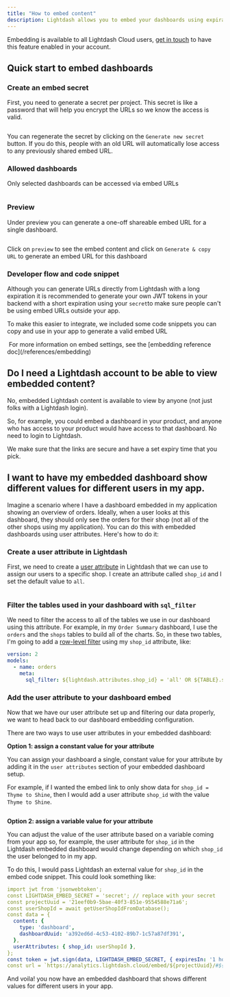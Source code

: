 ```yaml
---
title: "How to embed content"
description: Lightdash allows you to embed your dashboards using expirable URLs and tokens (embed URLs from now on). This is a great way to enable self-serve analytics in your own application and platform by leveraging the insights you've got in Lightdash and making them available to your own users.
---
```



<Info>

Embedding is available to all Lightdash Cloud users, [get in touch](https://lightdash.typeform.com/to/BujU5wg5) to have this feature enabled in your account.
</Info>

## Quick start to embed dashboards

### Create an embed secret

First, you need to generate a secret per project. This secret is like a password that will help you encrypt the URLs so we know the access is valid.

<Frame>
  <img src="/images/guides/embed-create-secret-fbb86d6bcb70f4d004c48adb3c107922.png" alt=""/>
</Frame>


You can regenerate the secret by clicking on the `Generate new secret` button. If you do this, people with an old URL will automatically lose access to any previously shared embed URL.

### Allowed dashboards

Only selected dashboards can be accessed via embed URLs

<Frame>
  <img src="/images/guides/embed-add-dashboard-cb6bef5fde69ba9d6eaeb693744d75cc.png" alt=""/>
</Frame>


### Preview

Under preview you can generate a one-off shareable embed URL for a single dashboard.

<Frame>
  <img src="/images/guides/embed-preview-6add607fe9348ed49483ae487235bd50.png" alt=""/>
</Frame>

Click on `preview` to see the embed content and click on `Generate & copy URL` to generate an embed URL for this dashboard

### Developer flow and code snippet

Although you can generate URLs directly from Lightdash with a long expiration it is recommended to generate your own JWT tokens in your backend with a short expiration using your `secret`to make sure people can't be using embed URLs outside your app.

To make this easier to integrate, we included some code snippets you can copy and use in your app to generate a valid embed URL

<Frame>
  <img src="/images/guides/embed-developer-dcdab9d9082069f5ade377284254319c.png" alt=""/>
</Frame>

<Info>
For more information on embed settings, see the [embedding reference doc](/references/embedding)
</Info>

## Do I need a Lightdash account to be able to view embedded content?

No, embedded Lightdash content is available to view by anyone (not just folks with a Lightdash login).

So, for example, you could embed a dashboard in your product, and anyone who has access to your product would have access to that dashboard. No need to login to Lightdash.

We make sure that the links are secure and have a set expiry time that you pick.

## I want to have my embedded dashboard show different values for different users in my app.

Imagine a scenario where I have a dashboard embedded in my application showing an overview of orders. Ideally, when a user looks at this dashboard, they should only see the orders for their shop (not all of the other shops using my application). You can do this with embedded dashboards using user attributes. Here's how to do it:

### Create a user attribute in Lightdash

First, we need to create a [user attribute](/references/user-attributes) in Lightdash that we can use to assign our users to a specific shop. I create an attribute called `shop_id` and I set the default value to `all`.

<Frame>
  <img src="/images/guides/create-user-attribute-b48ba33d6b224fc7782c87d9a123fb3e.png" alt=""/>
</Frame>

### Filter the tables used in your dashboard with `sql_filter`

We need to filter the access to all of the tables we use in our dashboard using this attribute. For example, in my `Order Summary` dashboard, I use the `orders` and the `shops` tables to build all of the charts. So, in these two tables, I'm going to add a [row-level filter](#../references/user-attributes#1-row-filtering-with-sql%5Ffilter) using my `shop_id` attribute, like:

```yaml
version: 2
models:
  - name: orders
    meta:
      sql_filter: ${lightdash.attributes.shop_id} = 'all' OR ${TABLE}.shop_id = ${lightdash.attributes.shop_id}
```

### Add the user attribute to your dashboard embed

Now that we have our user attribute set up and filtering our data properly, we want to head back to our dashboard embedding configuration.

There are two ways to use user attributes in your embedded dashboard:

**Option 1: assign a constant value for your attribute**

You can assign your dashboard a single, constant value for your attribute by adding it in the `user attributes` section of your embedded dashboard setup.

For example, if I wanted the embed link to only show data for `shop_id = Thyme to Shine`, then I would add a user attribute `shop_id` with the value `Thyme to Shine`.

<Frame>
  <img src="/images/guides/dashboard-embed-attribute-8fff8e08fcff859fff80283c5b0b33ad.png" alt=""/>
</Frame>

**Option 2: assign a variable value for your attribute**

You can adjust the value of the user attribute based on a variable coming from your app so, for example, the user attribute for `shop_id` in the Lightdash embedded dashboard would change depending on which `shop_id` the user belonged to in my app.

To do this, I would pass Lightdash an external value for `shop_id` in the embed code snippet. This could look something like:

```yaml
import jwt from 'jsonwebtoken';
const LIGHTDASH_EMBED_SECRET = 'secret'; // replace with your secret
const projectUuid = '21eef0b9-5bae-40f3-851e-9554588e71a6';
const userShopId = await getUserShopIdFromDatabase();
const data = {
  content: {
    type: 'dashboard',
    dashboardUuid: 'a392ed6d-4c53-4102-89b7-1c57a87df391',
  },
  userAttributes: { shop_id: userShopId },
};
const token = jwt.sign(data, LIGHTDASH_EMBED_SECRET, { expiresIn: '1 hour' });
const url = `https://analytics.lightdash.cloud/embed/${projectUuid}/#${token}`;
```

And voila! you now have an embedded dashboard that shows different values for different users in your app.
